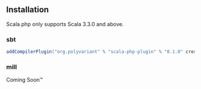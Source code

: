 
## Installation

<Callout type="info" emoji="ℹ️">
  Scala.php only supports Scala 3.3.0 and above.
</Callout>

### sbt

```scala filename="build.sbt" copy
addCompilerPlugin("org.polyvariant" % "scala-php-plugin" % "0.1.0" cross CrossVersion.full)
```

### mill

Coming Soon™
